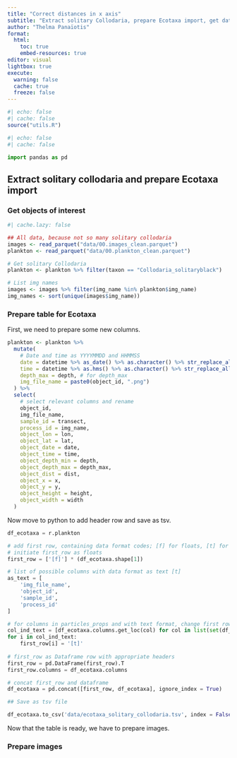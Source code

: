```yaml
---
title: "Correct distances in x axis"
subtitle: "Extract solitary Collodaria, prepare Ecotaxa import, get data from Ecotaxa."
author: "Thelma Panaïotis"
format: 
  html:
    toc: true
    embed-resources: true
editor: visual
lightbox: true
execute:
  warning: false
  cache: true
  freeze: false
---
```


```r
#| echo: false
#| cache: false
source("utils.R")
```

```python
#| echo: false
#| cache: false

import pandas as pd
```

## Extract solitary collodaria and prepare Ecotaxa import

### Get objects of interest

```r
#| cache.lazy: false

## All data, because not so many solitary collodaria
images <- read_parquet("data/00.images_clean.parquet")
plankton <- read_parquet("data/00.plankton_clean.parquet")

# Get solitary Collodaria
plankton <- plankton %>% filter(taxon == "Collodaria_solitaryblack")

# List img names
images <- images %>% filter(img_name %in% plankton$img_name)
img_names <- sort(unique(images$img_name))

```

### Prepare table for Ecotaxa 

First, we need to prepare some new columns.

```r
plankton <- plankton %>% 
  mutate(
    # Date and time as YYYYMMDD and HHMMSS
    date = datetime %>% as_date() %>% as.character() %>% str_replace_all("-", ""),
    time = datetime %>% as.hms() %>% as.character() %>% str_replace_all(":", ""),
    depth_max = depth, # for depth_max
    img_file_name = paste0(object_id, ".png")
  ) %>% 
  select(
    # select relevant columns and rename
    object_id,
    img_file_name,
    sample_id = transect,
    process_id = img_name,
    object_lon = lon,
    object_lat = lat,
    object_date = date,
    object_time = time,
    object_depth_min = depth,
    object_depth_max = depth_max,
    object_dist = dist,
    object_x = x,
    object_y = y,
    object_height = height,
    object_width = width
  )
```

Now move to python to add header row and save as tsv.

```python
df_ecotaxa = r.plankton

# add first row, containing data format codes; [f] for floats, [t] for text
# initiate first_row as floats
first_row = ['[f]'] * (df_ecotaxa.shape[1])

# list of possible columns with data format as text [t]
as_text = [
    'img_file_name',
    'object_id',
    'sample_id',
    'process_id'
]

# for columns in particles_props and with text format, change first row to [t]
col_ind_text = [df_ecotaxa.columns.get_loc(col) for col in list(set(df_ecotaxa.columns) & set(as_text))]
for i in col_ind_text:
    first_row[i] = '[t]'
    
# first_row as Dataframe row with appropriate headers
first_row = pd.DataFrame(first_row).T
first_row.columns = df_ecotaxa.columns

# concat first_row and dataframe
df_ecotaxa = pd.concat([first_row, df_ecotaxa], ignore_index = True)

## Save as tsv file

df_ecotaxa.to_csv('data/ecotaxa_solitary_collodaria.tsv', index = False, sep = '\t', header = True)
```

Now that the table is ready, we have to prepare images.

### Prepare images

```python

```
